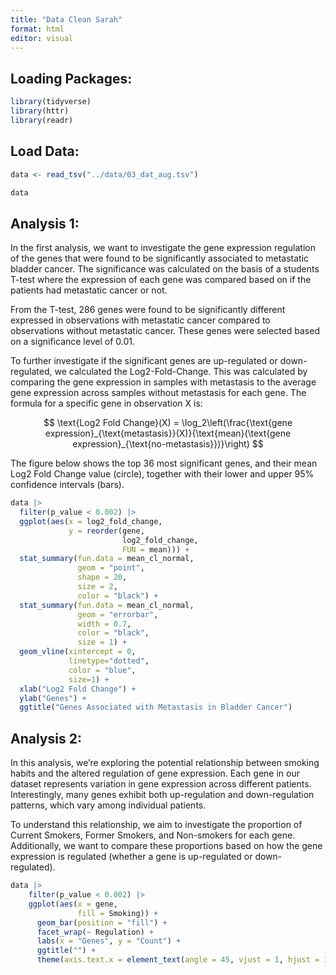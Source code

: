 ```yaml
---
title: "Data Clean Sarah"
format: html
editor: visual
---
```


## Loading Packages:

```r
library(tidyverse)
library(httr)
library(readr)
```

## Load Data:

```r
data <- read_tsv("../data/03_dat_aug.tsv")

data
```

## Analysis 1: 

In the first analysis, we want to investigate the gene expression regulation of the genes that were found to be significantly associated to metastatic bladder cancer. The significance was calculated on the basis of a students T-test where the expression of each gene was compared based on if the patients had metastatic cancer or not.

From the T-test, 286 genes were found to be significantly different expressed in observations with metastatic cancer compared to observations without metastatic cancer. These genes were selected based on a significance level of 0.01.

To further investigate if the significant genes are up-regulated or down-regulated, we calculated the Log2-Fold-Change. This was calculated by comparing the gene expression in samples with metastasis to the average gene expression across samples without metastasis for each gene. The formula for a specific gene in observation X is:

$$
\text{Log2 Fold Change}(X) = \log_2\left(\frac{\text{gene expression}_{\text{metastasis}}(X)}{\text{mean}(\text{gene expression}_{\text{no-metastasis}})}\right)
$$

The figure below shows the top 36 most significant genes, and their mean Log2 Fold Change value (circle), together with their lower and upper 95% confidence intervals (bars).

```r
data |>
  filter(p_value < 0.002) |>
  ggplot(aes(x = log2_fold_change,
             y = reorder(gene, 
                         log2_fold_change, 
                         FUN = mean))) + 
  stat_summary(fun.data = mean_cl_normal, 
               geom = "point", 
               shape = 20, 
               size = 2, 
               color = "black") +
  stat_summary(fun.data = mean_cl_normal, 
               geom = "errorbar", 
               width = 0.7, 
               color = "black", 
               size = 1) + 
  geom_vline(xintercept = 0, 
             linetype="dotted", 
             color = "blue", 
             size=1) + 
  xlab("Log2 Fold Change") + 
  ylab("Genes") + 
  ggtitle("Genes Associated with Metastasis in Bladder Cancer")
```

## Analysis 2: 

In this analysis, we're exploring the potential relationship between smoking habits and the altered regulation of gene expression. Each gene in our dataset represents variation in gene expression across different patients. Interestingly, many genes exhibit both up-regulation and down-regulation patterns, which vary among individual patients.

To understand this relationship, we aim to investigate the proportion of Current Smokers, Former Smokers, and Non-smokers for each gene. Additionally, we want to compare these proportions based on how the gene expression is regulated (whether a gene is up-regulated or down-regulated).

```r
data |>
    filter(p_value < 0.002) |>
    ggplot(aes(x = gene, 
               fill = Smoking)) +
      geom_bar(position = "fill") +
      facet_wrap(~ Regulation) +
      labs(x = "Genes", y = "Count") +
      ggtitle("") +
      theme(axis.text.x = element_text(angle = 45, vjust = 1, hjust = 1, size = 5)) 
```
